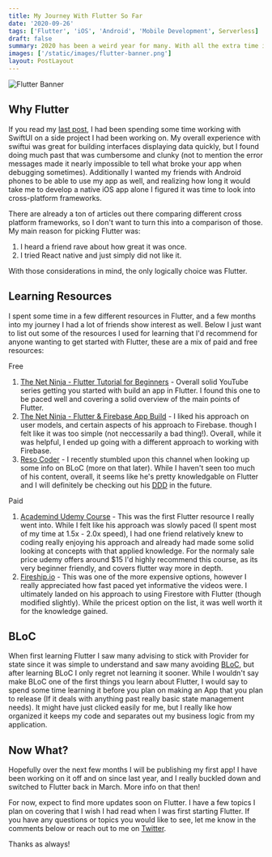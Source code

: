 ```yaml
---
title: My Journey With Flutter So Far
date: '2020-09-26'
tags: ['Flutter', 'iOS', 'Android', 'Mobile Development', Serverless]
draft: false
summary: 2020 has been a weird year for many. With all the extra time indoors I discovered Flutter and have since spent the last 6 months or so using it.  Here's some of the things I've learned and some resources I'd recommend to anyone looking to get started with Flutter!
images: ['/static/images/flutter-banner.png']
layout: PostLayout
---
```


![Flutter Banner](/static/images/flutter-banner.png)

## Why Flutter

If you read my [last post](https://bryanmonsalvatge.com/posts//posts/Adding-Items-To-a-List-In-SwiftUI/), I had been spending some time working with SwiftUI on a side project I had been working on. My overall experience with swiftui was great for building interfaces displaying data quickly, but I found doing much past that was cumbersome and clunky (not to mention the error messages made it nearly impossible to tell what broke your app when debugging sometimes). Additionally I wanted my friends with Android phones to be able to use my app as well, and realizing how long it would take me to develop a native iOS app alone I figured it was time to look into cross-platform frameworks.

There are already a ton of articles out there comparing different cross platform frameworks, so I don't want to turn this into a comparison of those. My main reason for picking Flutter was:

1. I heard a friend rave about how great it was once.
2. I tried React native and just simply did not like it.

With those considerations in mind, the only logically choice was Flutter.

## Learning Resources

I spent some time in a few different resources in Flutter, and a few months into my journey I had a lot of friends show interest as well. Below I just want to list out some of the resources I used for learning that I'd recommend for anyone wanting to get started with Flutter, these are a mix of paid and free resources:

Free

1. [The Net Ninja - Flutter Tutorial for Beginners](https://www.youtube.com/watch?v=1ukSR1GRtMU&list=PL4cUxeGkcC9jLYyp2Aoh6hcWuxFDX6PBJ) - Overall solid YouTube series getting you started with build an app in Flutter. I found this one to be paced well and covering a solid overview of the main points of Flutter.
2. [The Net Ninja - Flutter & Firebase App Build](https://www.youtube.com/watch?v=sfA3NWDBPZ4&list=PL4cUxeGkcC9j--TKIdkb3ISfRbJeJYQwC) - I liked his approach on user models, and certain aspects of his approach to Firebase. though I felt like it was too simple (not neccessarily a bad thing!). Overall, while it was helpful, I ended up going with a different approach to working with Firebase.
3. [Reso Coder](https://www.youtube.com/channel/UCSIvrn68cUk8CS8MbtBmBkA) - I recently stumbled upon this channel when looking up some info on BLoC (more on that later). While I haven't seen too much of his content, overall, it seems like he's pretty knowledgable on Flutter and I will definitely be checking out his [DDD](https://www.youtube.com/watch?v=RMiN59x3uH0&list=PLB6lc7nQ1n4iS5p-IezFFgqP6YvAJy84U) in the future.

Paid

1. [Academind Udemy Course](https://www.udemy.com/course/learn-flutter-dart-to-build-ios-android-apps/) - This was the first Flutter resource I really went into. While I felt like his approach was slowly paced (I spent most of my time at 1.5x - 2.0x speed), I had one friend relatively knew to coding really enjoying his approach and already had made some solid looking at concepts with that applied knowledge. For the normaly sale price udemy offers around $15 I'd highly recommend this course, as its very beginner friendly, and covers flutter way more in depth.
2. [Fireship.io](https://fireship.io/) - This was one of the more expensive options, however I really appreciated how fast paced yet informative the videos were. I ultimately landed on his approach to using Firestore with Flutter (though modified slightly). While the pricest option on the list, it was well worth it for the knowledge gained.

## BLoC

When first learning Flutter I saw many advising to stick with Provider for state since it was simple to understand and saw many avoiding [BLoC](https://bloclibrary.dev/#/), but after learning BLoC I only regret not learning it sooner. While I wouldn't say make BLoC one of the first things you learn about Flutter, I would say to spend some time learning it before you plan on making an App that you plan to release (If it deals with anything past really basic state management needs). It might have just clicked easily for me, but I really like how organized it keeps my code and separates out my business logic from my application.

## Now What?

Hopefully over the next few months I will be publishing my first app! I have been working on it off and on since last year, and I really buckled down and switched to Flutter back in March. More info on that then!

For now, expect to find more updates soon on Flutter. I have a few topics I plan on covering that I wish I had read when I was first starting Flutter. If you have any questions or topics you would like to see, let me know in the comments below or reach out to me on [Twitter](https://twitter.com/BMonsalvatge).

Thanks as always!
